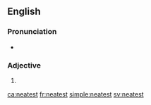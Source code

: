 ==English==

===Pronunciation===
* {{audio|En-us-neatest.ogg|Audio (US)|lang=en}}

===Adjective===
{{head|en|adjective superlative form}}

# {{en-superlative of|neat}}

[[ca:neatest]]
[[fr:neatest]]
[[simple:neatest]]
[[sv:neatest]]
